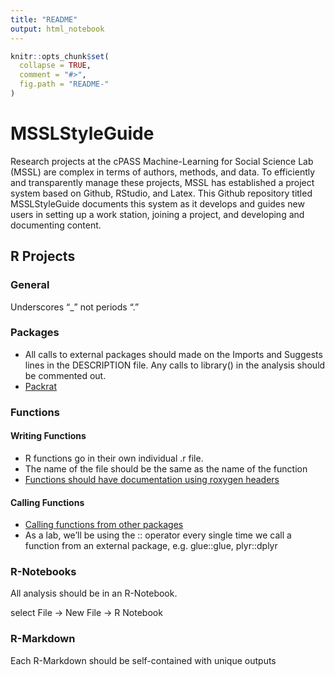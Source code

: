 ```yaml
---
title: "README"
output: html_notebook
---
```

<!-- README.md is generated from README.Rmd. Please edit that file -->

```r
knitr::opts_chunk$set(
  collapse = TRUE,
  comment = "#>",
  fig.path = "README-"
)
``` 
 
# MSSLStyleGuide

Research projects at the cPASS Machine-Learning for Social Science Lab (MSSL) are complex in terms of authors, methods, and data. To efficiently and transparently manage these projects, MSSL has established a project system based on Github, RStudio, and Latex. This Github repository titled MSSLStyleGuide documents this system as it develops and guides new users in setting up a work station, joining a project, and developing and documenting content. 

## R Projects

### General

Underscores "_" not periods "."

### Packages

- All calls to external packages should made on the Imports and Suggests lines in the DESCRIPTION file. Any calls to library() in the analysis should be commented out.
- [Packrat](https://rstudio.github.io/packrat/)

### Functions

#### Writing Functions

- R functions go in their own individual .r file.
- The name of the file should be the same as the name of the function
- [Functions should have documentation using roxygen headers](https://rexdouglass.github.io/MSSLStyleGuide/Function_Documentation.nb.html)

#### Calling Functions

- [Calling functions from other packages](http://kbroman.org/pkg_primer/pages/depends.html)
- As a lab, we'll be using the :: operator every single time we call a function from an external package, e.g. glue::glue, plyr::dplyr

### R-Notebooks

All analysis should be in an R-Notebook.

select File -> New File -> R Notebook


### R-Markdown

Each R-Markdown should be self-contained with unique outputs 
